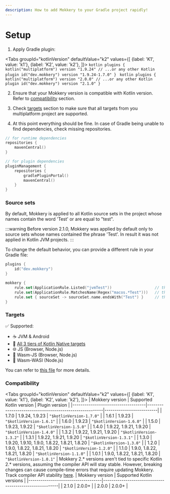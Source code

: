 ```yaml
---
description: How to add Mokkery to your Gradle project rapidly!
---
```



# Setup

1. Apply Gradle plugin:

<Tabs
  groupId="kotlinVersion"
  defaultValue="k2"
  values={[
    {label: 'K1', value: 'k1'},
    {label: 'K2', value: 'k2'},
  ]}>
  <TabItem value="k1">
      ```kotlin
      plugins {
          kotlin("multiplatform") version "1.9.24" // ...or any other Kotlin plugin
          id("dev.mokkery") version "1.9.24-1.7.0"
      }
      ```
 </TabItem>
  <TabItem value="k2">
      ```kotlin
      plugins {
          kotlin("multiplatform") version "2.0.0" // ...or any other Kotlin plugin
          id("dev.mokkery") version "2.1.0"
      }
      ```
  </TabItem>
</Tabs>


2. Ensure that your Mokkery version is compatible with Kotlin version. Refer to [compatibility](#compatibility) section.

3. Check [targets](#targets) section to make sure that all targets from you multiplatform project are supported.

4. At this point everything should be fine. In case of Gradle being unable to find dependencies, check missing repositories.
```kotlin
// for runtime dependencies
repositories {
    mavenCentral()
}
```
```kotlin
// for plugin dependencies
pluginManagement {
    repositories {
        gradlePluginPortal()
        mavenCentral()
    }
}
```
### Source sets

By default, Mokkery is applied to all Kotlin source sets in the project whose names contain the word 'Test'
or are equal to "test".

:::warning
Before version 2.1.0, Mokkery was applied by default only to source sets whose names contained the phrase 'Test'.
In result it was not applied in Kotlin JVM projects.
:::

To change the default behavior, you can provide a different rule in your Gradle file:

```kotlin
plugins {
    id("dev.mokkery")
}

mokkery {
    rule.set(ApplicationRule.Listed("jvmTest"))                   // this rule affects only jvmTest
    rule.set(ApplicationRule.MatchesName(Regex("macos.*Test")))   // this rule affects all "macos.*Test" source sets
    rule.set { sourceSet -> sourceSet.name.endsWith("Test") }     // this rule affects all ".*Test" source sets
}
```

### Targets

✅ Supported:
- ☕ JVM & Android
- 🔧 [All 3 tiers of Kotlin Native targets](https://kotlinlang.org/docs/native-target-support.html)
- 🌐 JS (Browser, Node.js)
- 🧪 Wasm-JS (Browser, Node.js)
- 🧪 Wasm-WASI (Node.js)

You can refer to [this file](https://github.com/lupuuss/Mokkery/blob/master/build-mokkery/src/main/kotlin/mokkery-multiplatform.gradle.kts) for more details.

### Compatibility

<Tabs
  groupId="kotlinVersion"
  defaultValue="k2"
  values={[
    {label: 'K1', value: 'k1'},
    {label: 'K2', value: 'k2'},
  ]}>
  <TabItem value="k1">
      | Mokkery version                  	 | Supported Kotlin version                               | Plugin version           |
      |------------------------------------|--------------------------------------------------------|--------------------------|
      | 1.7.0 	                            | 1.9.24, 1.9.23	                                        | `"$kotlinVersion-1.7.0"` |
      | 1.6.1 	                            | 1.9.23                                                 | `"$kotlinVersion-1.6.1"` |
      | 1.6.0 	                            | 1.9.23                                                 | `"$kotlinVersion-1.6.0"` |
      | 1.5.0 	                            | 1.9.23, 1.9.22	                                        | `"$kotlinVersion-1.5.0"` |
      | 1.4.0 	                            | 1.9.22, 1.9.21, 1.9.20 	                               | `"$kotlinVersion-1.4.0"` |
      | 1.3.2 	                            | 1.9.22, 1.9.21, 1.9.20  	                              | `"$kotlinVersion-1.3.2"` |
      | 1.3.1 	                            | 1.9.22, 1.9.21, 1.9.20                                 | `"$kotlinVersion-1.3.1"` |
      | 1.3.0 	                            | 1.9.20, 1.9.10, 1.9.0, 1.8.22, 1.8.21, 1.8.20        	 | `"$kotlinVersion-1.3.0"` |
      | 1.2.0 	                            | 1.9.0, 1.8.22, 1.8.21, 1.8.20 	                        | `"$kotlinVersion-1.2.0"` |
      | 1.1.0 	                            | 1.9.0, 1.8.22, 1.8.21, 1.8.20 	                        | `"$kotlinVersion-1.1.0"` |
      | 1.0.1 	                            | 1.9.0, 1.8.22, 1.8.21, 1.8.20 	                        | `"$kotlinVersion-1.0.1"` |
  </TabItem>
  <TabItem value="k2">
      <Admonition type="warning">
          Mokkery 2.* versions aren't tied to specific Kotlin 2.* versions, assuming the compiler API will stay stable.
          However, breaking changes can cause compile-time errors that require updating Mokkery.
          Track compiler API stability [here](https://youtrack.jetbrains.com/issue/KT-49508/Stabilize-the-K2-Compiler-Plugin-API).
      </Admonition>
      | Mokkery version                  	 | Supported Kotlin versions                            |
      |------------------------------------|--------------------------------------------------------|
      | 2.1.0 	                            | 2.0.0+	                                            |
      | 2.0.0 	                            | 2.0.0+	                                            |
  </TabItem>
</Tabs>
